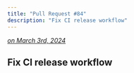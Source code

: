 ```yaml
---
title: "Pull Request #84"
description: "Fix CI release workflow"
---
```



*[on March 3rd, 2024](https://github.com/BlueprintAttributes/BlueprintAttributes/pull/84)*

## Fix CI release workflow


